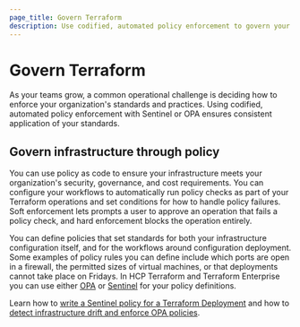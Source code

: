 ```yaml
---
page_title: Govern Terraform
description: Use codified, automated policy enforcement to govern your organization's standards and best practices.
---
```


# Govern Terraform

As your teams grow, a common operational challenge is deciding how to enforce your organization's standards and practices. Using codified, automated policy enforcement with Sentinel or OPA ensures consistent application of your standards.

## Govern infrastructure through policy

You can use policy as code to ensure your infrastructure meets your organization's security, governance, and cost requirements. You can configure your workflows to automatically run policy checks as part of your Terraform operations and set conditions for how to handle policy failures. Soft enforcement lets prompts a user to approve an operation that fails a policy check, and hard enforcement blocks the operation entirely. 

You can define policies that set standards for both your infrastructure configuration itself, and for the workflows around configuration deployment. Some examples of policy rules you can define include which ports are open in a firewall, the permitted sizes of virtual machines, or that deployments cannot take place on Fridays. In HCP Terraform and Terraform Enterprise you can use either [OPA](/terraform/cloud-docs/policy-enforcement/opa) or [Sentinel](https://www.hashicorp.com/sentinel) for your policy definitions. 

Learn how to [write a Sentinel policy for a Terraform Deployment](/terraform/tutorials/policy/sentinel-policy) and how to [detect infrastructure drift and enforce OPA policies](/terraform/tutorials/cloud/drift-and-opa).
